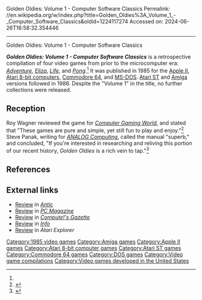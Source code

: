 Golden Oldies: Volume 1 - Computer Software Classics
Permalink: //en.wikipedia.org/w/index.php?title=Golden_Oldies%3A_Volume_1_-_Computer_Software_Classics&oldid=1224117274
Accessed on: 2024-06-26T16:58:32.354446



------
Golden Oldies: Volume 1 - Computer Software Classics
{{Short description|1985 video game compilation}}
{{Infobox video game
| collapsible = 
| title = Golden Oldies: Volume 1 - Computer Software Classics
| image = Golden Oldies cover.jpg
| alt = 
| caption = 
| developer = 
| publisher = Software Country
| series = 
| platforms = [[Amiga]], [[Apple II]], [[Atari 8-bit]], [[Atari ST]], [[Commodore 64]], [[MS-DOS]]
| released = '''1985:''' Apple, Atari 8-bit, C64, MS-DOS<br>'''1986:''' Amiga, ST
| genre = Various
| modes = 
}}

'''''Golden Oldies: Volume 1 - Computer Software Classics''''' is a retrospective compilation of four video games from prior to the microcomputer era: ''[[Colossal Cave Adventure|Adventure]]'', ''[[ELIZA|Eliza]]'', ''[[Conway's Game of Life|Life]]'', and ''[[Pong]]''.<ref name="CGW25"/> It was published in 1985 for the [[Apple II]], [[Atari 8-bit computers]], [[Commodore 64]], and [[MS-DOS]]. [[Atari ST]] and [[Amiga]] versions followed in 1986. Despite the "Volume 1" in the title, no further collections were released.

==Reception==
Roy Wagner reviewed the game for ''[[Computer Gaming World]]'', and stated that "These games are pure and simple, yet still fun to play and enjoy."<ref name="CGW25">{{cite magazine |last=Wagner |first=Roy |title=The Commodore Key |magazine=Computer Gaming World |date=Jan–Feb 1986 |volume=1 |issue=25 |pages=19}}</ref> Steve Panak, writing for ''[[ANALOG Computing]]'', called the manual "superb," and concluded, "If you're interested in researching and reliving this portion of our recent history, ''Golden Oldies'' is a rich vein to tap."<ref>{{cite journal |last1=Panak |first1=Steve |title=Panak Strikes |journal=ANALOG Computing |date=March 1987 |issue=52 |page=58 |url=https://archive.org/details/analog-computing-magazine-52/page/n59/mode/2up}}</ref>

==References==
{{Reflist}}

==External links==
*[https://archive.org/details/1987-05-anticmagazine/page/n47/mode/2up Review] in ''[[Antic (magazine)|Antic]]''
*[https://archive.org/details/PC-Mag-1985-10-01/page/n225/mode/2up Review] in ''[[PC Magazine]]''
*[https://archive.org/details/1986-08-computegazette/page/n45/mode/2up Review] in ''[[Compute!'s Gazette]]''
*[https://archive.org/details/info-magazine-10/Info_Issue_10_1986_May-Jun/page/n59/mode/2up Review] in ''[[.info (magazine)|Info]]''
*[https://archive.org/details/Atari_Explorer_Volume_7_Number_2_1987-03_Atari_Explorer_Publications_US/page/n43/mode/2up Review] in ''Atari Explorer''

[[Category:1985 video games]]
[[Category:Amiga games]]
[[Category:Apple II games]]
[[Category:Atari 8-bit computer games]]
[[Category:Atari ST games]]
[[Category:Commodore 64 games]]
[[Category:DOS games]]
[[Category:Video game compilations]]
[[Category:Video games developed in the United States]]